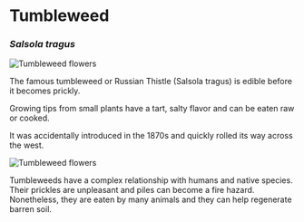 # Tumbleweed

### _Salsola tragus_

![Tumbleweed flowers](/assets/salsola/img/tips.jpg)

The famous tumbleweed or Russian Thistle (Salsola tragus) is edible before it becomes prickly.

Growing tips from small plants have a tart, salty flavor and can be eaten raw or cooked.

It was accidentally introduced in the 1870s and quickly rolled its way across the west.

![Tumbleweed flowers](/assets/salsola/img/flowers.jpg "Tumbleweeds are diverse. Occasional plants will grow showy pink flowers. Once flowering begins, the plant is too spiny to eat.")

Tumbleweeds have a complex relationship with humans and native species. Their prickles are unpleasant and piles can become a fire hazard. Nonetheless, they are eaten by many animals and they can help regenerate barren soil.
